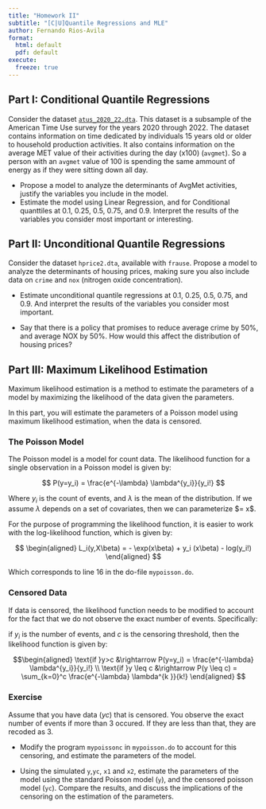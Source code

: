 ```yaml
---
title: "Homework II"
subtitle: "[C|U]Quantile Regressions and MLE"
author: Fernando Rios-Avila
format:
  html: default
  pdf: default  
execute:
  freeze: true 
---
```


## Part I: Conditional Quantile Regressions

Consider the dataset [`atus_2020_22.dta`](atus_2020_22.dta). This dataset is a subsample of the American Time Use survey for the years 2020 through 2022. The dataset contains information on time dedicated by individuals 15 years old or older to household production activities. It also contains information on the average MET value of their activities during the day (x100) (`avgmet`).  So a person with an `avgmet` value of 100 is spending the same ammount of energy as if they were sitting down all day.

- Propose a model to analyze the determinants of AvgMet activities, justify the variables you include in the model.
- Estimate the model using Linear Regression, and for Conditional quanttiles at 0.1, 0.25, 0.5, 0.75, and 0.9. Interpret the results of the variables you consider most important or interesting. 

  
## Part II: Unconditional Quantile Regressions

Consider the dataset `hprice2.dta`, available with `frause`. Propose a model to analyze the determinants of housing prices, making sure you also include data on `crime` and `nox` (nitrogen oxide concentration). 

- Estimate unconditional quantile regressions at 0.1, 0.25, 0.5, 0.75, and 0.9. And interpret the results of the variables you consider most important.

- Say that there is a policy that promises to reduce average crime by 50%, and average NOX by 50%. How would this affect the distribution of housing prices? 

## Part III: Maximum Likelihood Estimation

Maximum likelihood estimation is a method to estimate the parameters of a model by maximizing the likelihood of the data given the parameters. 

In this part, you will estimate the parameters of a Poisson model using maximum likelihood estimation, when the data is censored.

### The Poisson Model

The Poisson model is a model for count data. The likelihood function for a single observation in a Poisson model is given by:

$$
P(y=y_i) = \frac{e^{-\lambda} \lambda^{y_i}}{y_i!}
$$

Where $y_i$ is the count of events, and $\lambda$ is the mean of the distribution. If we assume $\lambda$ depends on a set of covariates, then we can parameterize $\lambda = \exp x\beta $.

For the purpose of programming the likelihood function, it is easier to work with the log-likelihood function, which is given by:

$$
\begin{aligned}
L_i(y,X\beta) = - \exp(x\beta) + y_i (x\beta) - log(y_i!)
\end{aligned}
$$

Which corresponds to line 16 in the do-file `mypoisson.do`.

### Censored Data

If data is censored, the likelihood function needs to be modified to account for the fact that we do not observe the exact number of events. Specifically:

if $y_i$ is the number of events, and $c$ is the censoring threshold, then the likelihood function is given by:

$$\begin{aligned}
\text{if }y>c &\rightarrow P(y=y_i) = \frac{e^{-\lambda} \lambda^{y_i}}{y_i!}  \\
\text{if }y \leq c &\rightarrow P(y \leq c) = \sum_{k=0}^c \frac{e^{-\lambda} \lambda^{k }}{k!}
\end{aligned}
$$

### Exercise

Assume that you have data ($yc$) that is censored. You observe the exact number of events if more than 3 occured. If they are less than that, they are recoded as 3.

- Modify the program `mypoissonc` in `mypoisson.do` to account for this censoring, and estimate the parameters of the model.

- Using the simulated `y`,`yc`, `x1` and `x2`, estimate the parameters of the model using the standard Poisson model (`y`), and the censored poisson model (`yc`). Compare the results, and discuss the implications of the censoring on the estimation of the parameters.



